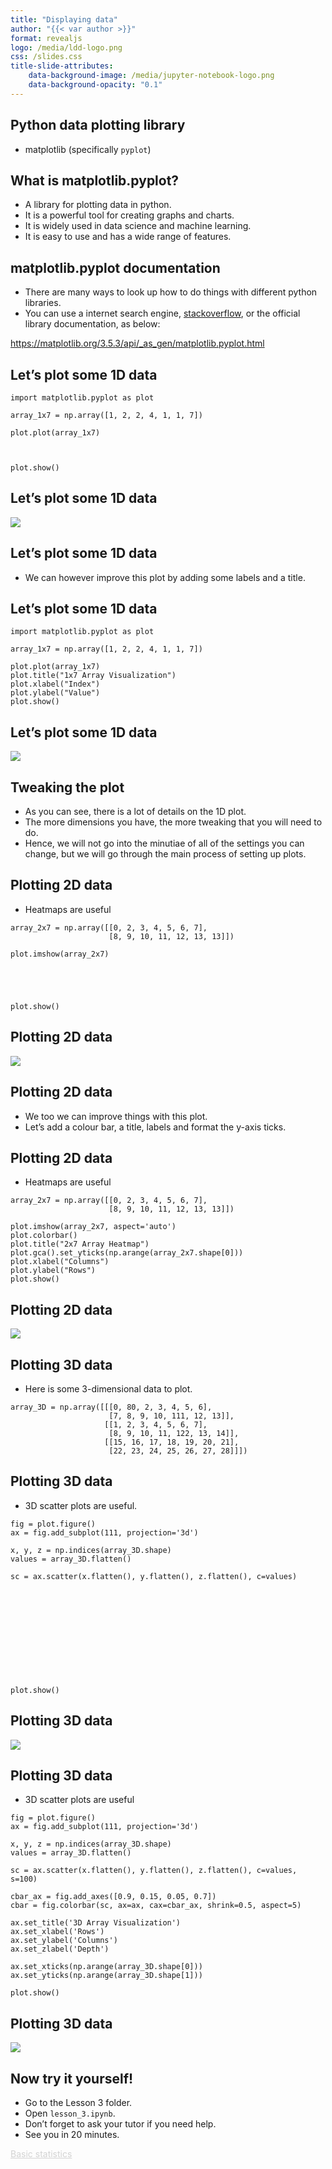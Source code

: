 ```yaml
---
title: "Displaying data"
author: "{{< var author >}}"
format: revealjs
logo: /media/ldd-logo.png
css: /slides.css
title-slide-attributes:
    data-background-image: /media/jupyter-notebook-logo.png
    data-background-opacity: "0.1"
---
```


## Python data plotting library

* matplotlib (specifically `pyplot`)


## What is matplotlib.pyplot?

* A library for plotting data in python.
* It is a powerful tool for creating graphs and charts.
* It is widely used in data science and machine learning.
* It is easy to use and has a wide range of features.

## matplotlib.pyplot documentation

* There are many ways to look up how to do things with different python libraries.
* You can use a internet search engine, [stackoverflow](https://stackoverflow.com/questions/8575062/how-to-show-matplotlib-plots), or the official library documentation, as below:

[https://matplotlib.org/3.5.3/api/_as_gen/matplotlib.pyplot.html](https://matplotlib.org/3.5.3/api/_as_gen/matplotlib.pyplot.html)

## Let's plot some 1D data

```.python
import matplotlib.pyplot as plot

array_1x7 = np.array([1, 2, 2, 4, 1, 1, 7])

plot.plot(array_1x7)



plot.show()
```

## Let's plot some 1D data

![](/media/1d-plot-pyplot-basic.png){.centre-full-image .top-55}


## Let's plot some 1D data

* We can however improve this plot by adding some labels and a title.


## Let's plot some 1D data

```.python
import matplotlib.pyplot as plot

array_1x7 = np.array([1, 2, 2, 4, 1, 1, 7])

plot.plot(array_1x7)
plot.title("1x7 Array Visualization")
plot.xlabel("Index")
plot.ylabel("Value")
plot.show()
```

## Let's plot some 1D data

![](/media/1d-plot-pyplot.png){.centre-full-image .top-55}


## Tweaking the plot

* As you can see, there is a lot of details on the 1D plot. 
* The more dimensions you have, the more tweaking that you will need to do.
* Hence, we will not go into the minutiae of all of the settings you can change, but we will go through the main process of setting up plots. 


## Plotting 2D data

* Heatmaps are useful

```.python
array_2x7 = np.array([[0, 2, 3, 4, 5, 6, 7],
                      [8, 9, 10, 11, 12, 13, 13]])

plot.imshow(array_2x7)





plot.show()
```

## Plotting 2D data

![](/media/2d-heatmap-pyplot-basic.png){.centre-full-image .top-55}


## Plotting 2D data

* We too we can improve things with this plot. 
* Let's add a colour bar, a title, labels and format the y-axis ticks.


## Plotting 2D data

* Heatmaps are useful

```.python
array_2x7 = np.array([[0, 2, 3, 4, 5, 6, 7],
                      [8, 9, 10, 11, 12, 13, 13]])

plot.imshow(array_2x7, aspect='auto')
plot.colorbar()
plot.title("2x7 Array Heatmap")
plot.gca().set_yticks(np.arange(array_2x7.shape[0]))
plot.xlabel("Columns")
plot.ylabel("Rows")
plot.show()
```


## Plotting 2D data

![](/media/2d-heatmap-pyplot.png){.centre-full-image .top-55}


## Plotting 3D data

* Here is some 3-dimensional data to plot.

```.python
array_3D = np.array([[[0, 80, 2, 3, 4, 5, 6],
                      [7, 8, 9, 10, 111, 12, 13]],
                     [[1, 2, 3, 4, 5, 6, 7],
                      [8, 9, 10, 11, 122, 13, 14]],
                     [[15, 16, 17, 18, 19, 20, 21],
                      [22, 23, 24, 25, 26, 27, 28]]])
```


## Plotting 3D data {.smaller}

* 3D scatter plots are useful.

```.python
fig = plot.figure()
ax = fig.add_subplot(111, projection='3d')

x, y, z = np.indices(array_3D.shape)
values = array_3D.flatten()

sc = ax.scatter(x.flatten(), y.flatten(), z.flatten(), c=values)












plot.show()
```


## Plotting 3D data

![](/media/3d-scatterplot-pyplot-basic.png){.centre-full-image .top-55}


## Plotting 3D data {.smaller}

* 3D scatter plots are useful

```.python
fig = plot.figure()
ax = fig.add_subplot(111, projection='3d')

x, y, z = np.indices(array_3D.shape)
values = array_3D.flatten()

sc = ax.scatter(x.flatten(), y.flatten(), z.flatten(), c=values, s=100)

cbar_ax = fig.add_axes([0.9, 0.15, 0.05, 0.7]) 
cbar = fig.colorbar(sc, ax=ax, cax=cbar_ax, shrink=0.5, aspect=5)

ax.set_title('3D Array Visualization')
ax.set_xlabel('Rows')
ax.set_ylabel('Columns')
ax.set_zlabel('Depth')

ax.set_xticks(np.arange(array_3D.shape[0]))
ax.set_yticks(np.arange(array_3D.shape[1]))

plot.show()
```


## Plotting 3D data

![](/media/3d-scatterplot-pyplot.png){.centre-full-image .top-55}

## Now try it yourself!

* Go to the Lesson 3 folder.
* Open `lesson_3.ipynb`.
* Don't forget to ask your tutor if you need help.
* See you in 20 minutes.

```{=html}
<div class="bottom-right">
    <a href="https://letsdodigital.org/learn/learn-python/module-3/5-manipulating-images.html" style="color: lightgrey;">Basic statistics</a>
</div>
```